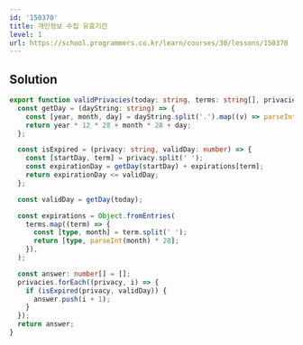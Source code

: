 ```yaml
---
id: '150370'
title: 개인정보 수집 유효기간
level: 1
url: https://school.programmers.co.kr/learn/courses/30/lessons/150370
---
```


## Solution

```typescript showLineNumbers
export function validPrivacies(today: string, terms: string[], privacies: string[]): number[] {
  const getDay = (dayString: string) => {
    const [year, month, day] = dayString.split('.').map((v) => parseInt(v));
    return year * 12 * 28 + month * 28 + day;
  };

  const isExpired = (privacy: string, validDay: number) => {
    const [startDay, term] = privacy.split(' ');
    const expirationDay = getDay(startDay) + expirations[term];
    return expirationDay <= validDay;
  };

  const validDay = getDay(today);

  const expirations = Object.fromEntries(
    terms.map((term) => {
      const [type, month] = term.split(' ');
      return [type, parseInt(month) * 28];
    }),
  );

  const answer: number[] = [];
  privacies.forEach((privacy, i) => {
    if (isExpired(privacy, validDay)) {
      answer.push(i + 1);
    }
  });
  return answer;
}
```
